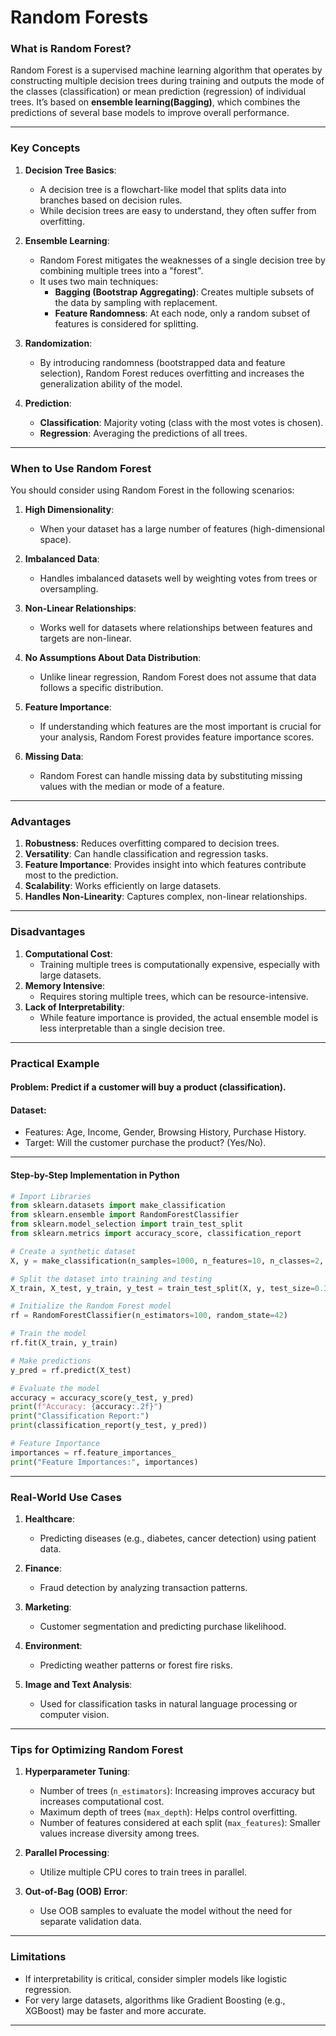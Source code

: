 # Random Forests

### **What is Random Forest?**

Random Forest is a supervised machine learning algorithm that operates by constructing multiple decision trees during training and outputs the mode of the classes (classification) or mean prediction (regression) of individual trees. It’s based on **ensemble learning(Bagging)**, which combines the predictions of several base models to improve overall performance.

---

### **Key Concepts**

1. **Decision Tree Basics**:

   - A decision tree is a flowchart-like model that splits data into branches based on decision rules.
   - While decision trees are easy to understand, they often suffer from overfitting.

2. **Ensemble Learning**:

   - Random Forest mitigates the weaknesses of a single decision tree by combining multiple trees into a "forest".
   - It uses two main techniques:
     - **Bagging (Bootstrap Aggregating)**: Creates multiple subsets of the data by sampling with replacement.
     - **Feature Randomness**: At each node, only a random subset of features is considered for splitting.

3. **Randomization**:

   - By introducing randomness (bootstrapped data and feature selection), Random Forest reduces overfitting and increases the generalization ability of the model.

4. **Prediction**:
   - **Classification**: Majority voting (class with the most votes is chosen).
   - **Regression**: Averaging the predictions of all trees.

---

### **When to Use Random Forest**

You should consider using Random Forest in the following scenarios:

1. **High Dimensionality**:
   - When your dataset has a large number of features (high-dimensional space).
2. **Imbalanced Data**:

   - Handles imbalanced datasets well by weighting votes from trees or oversampling.

3. **Non-Linear Relationships**:

   - Works well for datasets where relationships between features and targets are non-linear.

4. **No Assumptions About Data Distribution**:

   - Unlike linear regression, Random Forest does not assume that data follows a specific distribution.

5. **Feature Importance**:

   - If understanding which features are the most important is crucial for your analysis, Random Forest provides feature importance scores.

6. **Missing Data**:
   - Random Forest can handle missing data by substituting missing values with the median or mode of a feature.

---

### **Advantages**

1. **Robustness**: Reduces overfitting compared to decision trees.
2. **Versatility**: Can handle classification and regression tasks.
3. **Feature Importance**: Provides insight into which features contribute most to the prediction.
4. **Scalability**: Works efficiently on large datasets.
5. **Handles Non-Linearity**: Captures complex, non-linear relationships.

---

### **Disadvantages**

1. **Computational Cost**:
   - Training multiple trees is computationally expensive, especially with large datasets.
2. **Memory Intensive**:
   - Requires storing multiple trees, which can be resource-intensive.
3. **Lack of Interpretability**:
   - While feature importance is provided, the actual ensemble model is less interpretable than a single decision tree.

---

### **Practical Example**

#### **Problem**: Predict if a customer will buy a product (classification).

#### **Dataset**:

- Features: Age, Income, Gender, Browsing History, Purchase History.
- Target: Will the customer purchase the product? (Yes/No).

---

#### **Step-by-Step Implementation in Python**

```python
# Import Libraries
from sklearn.datasets import make_classification
from sklearn.ensemble import RandomForestClassifier
from sklearn.model_selection import train_test_split
from sklearn.metrics import accuracy_score, classification_report

# Create a synthetic dataset
X, y = make_classification(n_samples=1000, n_features=10, n_classes=2, random_state=42)

# Split the dataset into training and testing
X_train, X_test, y_train, y_test = train_test_split(X, y, test_size=0.3, random_state=42)

# Initialize the Random Forest model
rf = RandomForestClassifier(n_estimators=100, random_state=42)

# Train the model
rf.fit(X_train, y_train)

# Make predictions
y_pred = rf.predict(X_test)

# Evaluate the model
accuracy = accuracy_score(y_test, y_pred)
print(f"Accuracy: {accuracy:.2f}")
print("Classification Report:")
print(classification_report(y_test, y_pred))

# Feature Importance
importances = rf.feature_importances_
print("Feature Importances:", importances)
```

---

### **Real-World Use Cases**

1. **Healthcare**:
   - Predicting diseases (e.g., diabetes, cancer detection) using patient data.
2. **Finance**:
   - Fraud detection by analyzing transaction patterns.
3. **Marketing**:

   - Customer segmentation and predicting purchase likelihood.

4. **Environment**:

   - Predicting weather patterns or forest fire risks.

5. **Image and Text Analysis**:
   - Used for classification tasks in natural language processing or computer vision.

---

### **Tips for Optimizing Random Forest**

1. **Hyperparameter Tuning**:

   - Number of trees (`n_estimators`): Increasing improves accuracy but increases computational cost.
   - Maximum depth of trees (`max_depth`): Helps control overfitting.
   - Number of features considered at each split (`max_features`): Smaller values increase diversity among trees.

2. **Parallel Processing**:

   - Utilize multiple CPU cores to train trees in parallel.

3. **Out-of-Bag (OOB) Error**:
   - Use OOB samples to evaluate the model without the need for separate validation data.

---

### **Limitations**

- If interpretability is critical, consider simpler models like logistic regression.
- For very large datasets, algorithms like Gradient Boosting (e.g., XGBoost) may be faster and more accurate.

---
